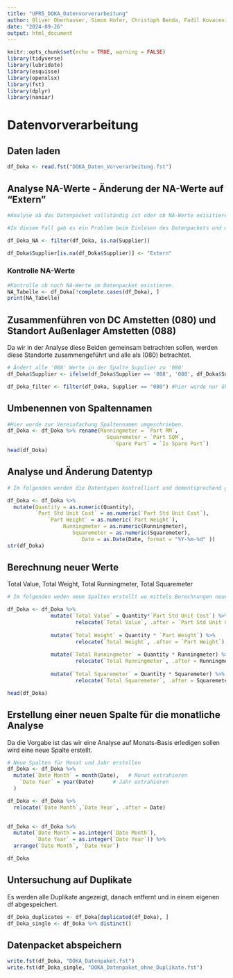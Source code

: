 ```yaml
---
title: "UPR5_DOKA_Datenvorverarbeitung"
author: Oliver Oberhauser, Simon Hofer, Christoph Benda, Fadil Kovacevic, Tomislav Juric
date: "2024-09-26"
output: html_document
---
```


```r
knitr::opts_chunk$set(echo = TRUE, warning = FALSE)
library(tidyverse)
library(lubridate)
library(esquisse)
library(openxlsx)
library(fst)
library(dplyr)
library(naniar)
```

# Datenvorverarbeitung

## Daten laden

```r
df_Doka <- read.fst("DOKA_Daten_Vorverarbeitung.fst") 
```

## Analyse NA-Werte - Änderung der NA-Werte auf "Extern"

```r
#Analyse ob das Datenpacket vollständig ist oder ob NA-Werte exisitieren. NA-Werte kommen vor, wenn ein Feld in der Tabelle keinen Wert bzw. Inhalt hat.Das kann passieren beim einlesen des Datenpackets oder es fehlt allgemein im Datenpacket. Es ist wichtig, dass eine Tabelle vollständig ist und entweder die fehlenden Werte nachgetragen werden oder diese Zeilen mit fehlenden Werte gelöscht werden.

#In diesem Fall gab es ein Problem beim Einlesen des Datenpackets und wenn die Orignaldatei betrachtet wird, ist ersichtlich das die NA-Werte auf den Begriff "Extern" umgewandelt werden müssen.

df_Doka_NA <- filter(df_Doka, is.na(Supplier))

df_Doka$Supplier[is.na(df_Doka$Supplier)] <- "Extern"
```

### Kontrolle NA-Werte

```r
#Kontrolle ob noch NA-Werte im Datenpacket existieren.
NA_Tabelle <- df_Doka[!complete.cases(df_Doka), ]
print(NA_Tabelle)
```

## Zusammenführen von DC Amstetten (080) und Standort Außenlager Amstetten (088)

Da wir in der Analyse diese Beiden gemeinsam betrachten sollen, werden diese Standorte zusammengeführt und alle als (080) betrachtet.

```r
# Ändert alle '088' Werte in der Spalte Supplier zu '080'
df_Doka$Supplier <- ifelse(df_Doka$Supplier == '088', '080', df_Doka$Supplier)

df_Doka_filter <- filter(df_Doka, Supplier == "080") #hier wurde nur überprüft, ob es geändert wurde
```

## Umbenennen von Spaltennamen

```r
#Hier wurde zur Vereinfachung Spaltennamen umgeschrieben.
df_Doka <- df_Doka %>% rename(Runningmeter = `Part RM`, 
                                Squaremeter = `Part SQM`, 
                                  `Spare Part` = `Is Spare Part`)
head(df_Doka)
```

## Analyse und Änderung Datentyp

```r
# Im folgenden werden die Datentypen kontrolliert und dementsprechend geändert.

df_Doka <- df_Doka %>% 
  mutate(Quantity = as.numeric(Quantity), 
         `Part Std Unit Cost` = as.numeric(`Part Std Unit Cost`),
             `Part Weight` = as.numeric(`Part Weight`),
                  Runningmeter = as.numeric(Runningmeter),
                     Squaremeter = as.numeric(Squaremeter),
                        Date = as.Date(Date, format = "%Y-%m-%d" ))
str(df_Doka)
```

## Berechnung neuer Werte

Total Value, Total Weight, Total Runningmeter, Total Squaremeter

```r
# Im folgenden weden neue Spalten erstellt wo mittels Berechnungen neue interessante Werte für die Datenanylse entstehen. Ebenso wurden mittels dem Befehl "relocate" die Anordnung der neuen Spalten geändert.

df_Doka <- df_Doka %>%
              mutate(`Total Value` = Quantity*`Part Std Unit Cost`) %>%
                      relocate(`Total Value`, .after = `Part Std Unit Cost`) %>%
  
              mutate(`Total Weight` = Quantity * `Part Weight`) %>%
                      relocate(`Total Weight`, .after = `Part Weight`) %>% 
  
              mutate(`Total Runningmeter` = Quantity * Runningmeter) %>%
                      relocate(`Total Runningmeter`, .after = Runningmeter) %>% 
  
              mutate(`Total Squaremeter` = Quantity * Squaremeter) %>%
                      relocate(`Total Squaremeter`, .after = Squaremeter)

head(df_Doka)
```

## Erstellung einer neuen Spalte für die monatliche Analyse

Da die Vorgabe ist das wir eine Analyse auf Monats-Basis erledigen sollen wird eine neue Spalte erstellt.

```r
# Neue Spalten für Monat und Jahr erstellen
df_Doka <- df_Doka %>%
  mutate(`Date Month` = month(Date),   # Monat extrahieren
    `Date Year` = year(Date)      # Jahr extrahieren
  )

df_Doka <- df_Doka %>% 
  relocate(`Date Month`,`Date Year`, .after = Date)
  

df_Doka <- df_Doka %>% 
  mutate(`Date Month`= as.integer(`Date Month`),
         `Date Year` = as.integer(`Date Year`)) %>% 
  arrange(`Date Month`, `Date Year`)

df_Doka
```

## Untersuchung auf Duplikate

Es werden alle Duplikate angezeigt, danach entfernt und in einem eigenen df abgespeichert.

```r
df_Doka_duplicates <- df_Doka[duplicated(df_Doka), ]
df_Doka_single <- df_Doka %>% distinct()
```


## Datenpacket abspeichern

```r
write.fst(df_Doka, "DOKA_Datenpaket.fst")
write.fst(df_Doka_single, "DOKA_Datenpaket_ohne_Duplikate.fst")
```
